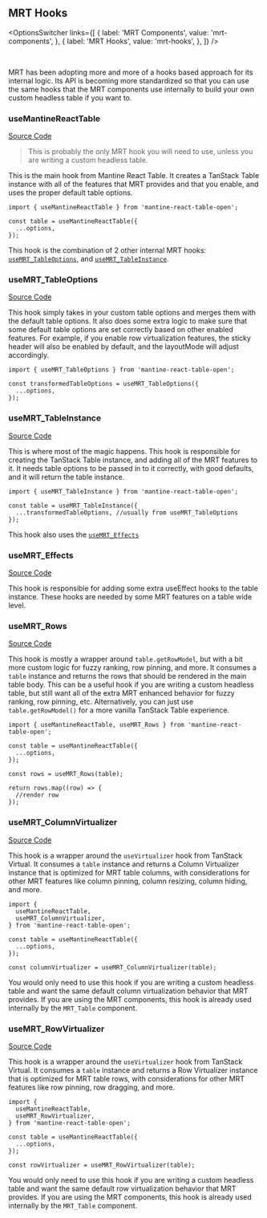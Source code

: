 
<Head>
  <title>{'MRT Hooks - Mantine React Table Open Docs'}</title>
  <meta name="description" content="All the MRT hooks that can be used" />
  <meta property="og:title" content="Mantine React Table Table Components" />
  <meta
    property="og:description"
    content="All the internal MRT hooks that can be used"
  />
</Head>

## MRT Hooks

<OptionsSwitcher
  links={[
    {
      label: 'MRT Components',
      value: 'mrt-components',
    },
    {
      label: 'MRT Hooks',
      value: 'mrt-hooks',
    },
  ]}
/>

<br />

MRT has been adopting more and more of a hooks based approach for its internal logic. Its API is becoming more standardized so that you can use the same hooks that the MRT components use internally to build your own custom headless table if you want to.

### useMantineReactTable

[Source Code](https://github.com/KevinVandy/mantine-react-table-open/blob/v2/packages/mantine-react-table-open/src/hooks/useMantineReactTable.ts)

> This is probably the only MRT hook you will need to use, unless you are writing a custom headless table.

This is the main hook from Mantine React Table. It creates a TanStack Table instance with all of the features that MRT provides and that you enable, and uses the proper default table options.

```tsx
import { useMantineReactTable } from 'mantine-react-table-open';

const table = useMantineReactTable({
  ...options,
});
```

This hook is the combination of 2 other internal MRT hooks: [`useMRT_TableOptions`](#usemrt_tableoptions), and [`useMRT_TableInstance`](#usemrt_tableinstance).

### useMRT_TableOptions

[Source Code](https://github.com/KevinVandy/mantine-react-table-open/blob/v2/packages/mantine-react-table-open/src/hooks/useMRT_TableOptions.ts)

This hook simply takes in your custom table options and merges them with the default table options. It also does some extra logic to make sure that some default table options are set correctly based on other enabled features. For example, if you enable row virtualization features, the sticky header will also be enabled by default, and the layoutMode will adjust accordingly.

```tsx
import { useMRT_TableOptions } from 'mantine-react-table-open';

const transformedTableOptions = useMRT_TableOptions({
  ...options,
});
```

### useMRT_TableInstance

[Source Code](https://github.com/KevinVandy/mantine-react-table-open/blob/v2/packages/mantine-react-table-open/src/hooks/useMRT_TableInstance.ts)

This is where most of the magic happens. This hook is responsible for creating the TanStack Table instance, and adding all of the MRT features to it. It needs table options to be passed in to it correctly, with good defaults, and it will return the table instance.

```tsx
import { useMRT_TableInstance } from 'mantine-react-table-open';

const table = useMRT_TableInstance({
  ...transformedTableOptions, //usually from useMRT_TableOptions
});
```

This hook also uses the [`useMRT_Effects`](#usemrt_effects)

### useMRT_Effects

[Source Code](https://github.com/KevinVandy/mantine-react-table-open/blob/v2/packages/mantine-react-table-open/src/hooks/useMRT_Effects.ts)

This hook is responsible for adding some extra useEffect hooks to the table instance. These hooks are needed by some MRT features on a table wide level.

### useMRT_Rows

[Source Code](https://github.com/KevinVandy/mantine-react-table-open/blob/v2/packages/mantine-react-table-open/src/hooks/useMRT_Rows.ts)

This hook is mostly a wrapper around `table.getRowModel`, but with a bit more custom logic for fuzzy ranking, row pinning, and more. It consumes a `table` instance and returns the rows that should be rendered in the main table body. This can be a useful hook if you are writing a custom headless table, but still want all of the extra MRT enhanced behavior for fuzzy ranking, row pinning, etc. Alternatively, you can just use `table.getRowModel()` for a more vanilla TanStack Table experience.

```tsx
import { useMantineReactTable, useMRT_Rows } from 'mantine-react-table-open';

const table = useMantineReactTable({
  ...options,
});

const rows = useMRT_Rows(table);

return rows.map((row) => {
  //render row
});
```

### useMRT_ColumnVirtualizer

[Source Code](https://github.com/KevinVandy/mantine-react-table-open/blob/v2/packages/mantine-react-table-open/src/hooks/useMRT_ColumnVirtualizer.ts)

This hook is a wrapper around the `useVirtualizer` hook from TanStack Virtual. It consumes a `table` instance and returns a Column Virtualizer instance that is optimized for MRT table columns, with considerations for other MRT features like column pinning, column resizing, column hiding, and more.

```tsx
import {
  useMantineReactTable,
  useMRT_ColumnVirtualizer,
} from 'mantine-react-table-open';

const table = useMantineReactTable({
  ...options,
});

const columnVirtualizer = useMRT_ColumnVirtualizer(table);
```

You would only need to use this hook if you are writing a custom headless table and want the same default column virtualization behavior that MRT provides. If you are using the MRT components, this hook is already used internally by the `MRT_Table` component.

### useMRT_RowVirtualizer

[Source Code](https://github.com/KevinVandy/mantine-react-table-open/blob/v2/packages/mantine-react-table-open/src/hooks/useMRT_RowVirtualizer.ts)

This hook is a wrapper around the `useVirtualizer` hook from TanStack Virtual. It consumes a `table` instance and returns a Row Virtualizer instance that is optimized for MRT table rows, with considerations for other MRT features like row pinning, row dragging, and more.

```tsx
import {
  useMantineReactTable,
  useMRT_RowVirtualizer,
} from 'mantine-react-table-open';

const table = useMantineReactTable({
  ...options,
});

const rowVirtualizer = useMRT_RowVirtualizer(table);
```

You would only need to use this hook if you are writing a custom headless table and want the same default row virtualization behavior that MRT provides. If you are using the MRT components, this hook is already used internally by the `MRT_Table` component.
